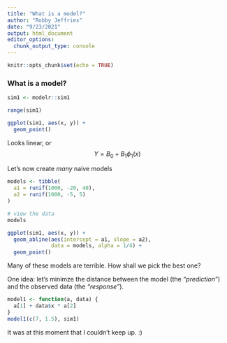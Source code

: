```yaml
---
title: "What is a model?"
author: "Robby Jeffries"
date: "9/23/2021"
output: html_document
editor_options: 
  chunk_output_type: console
---
```


```r
knitr::opts_chunk$set(echo = TRUE)
```

### What is a model?

```r
sim1 <- modelr::sim1

range(sim1)

ggplot(sim1, aes(x, y)) +
  geom_point()

```

Looks linear, or $$ Y = B_0 + B_1\phi_1(x) $$

Let's now create *many* naive models

```r

models <- tibble(
  a1 = runif(1000, -20, 40),
  a2 = runif(1000, -5, 5)
)

# view the data
models

ggplot(sim1, aes(x, y)) +
  geom_abline(aes(intercept = a1, slope = a2), 
              data = models, alpha = 1/4) +
  geom_point()

```

Many of these models are terrible. How shall we pick the best one?

One idea: let's minimze the distance between the model (the *"prediction"*) and the observed data (the *"response"*).

```r

model1 <- function(a, data) {
  a[1] + data$x * a[2]
}
model1(c(7, 1.5), sim1)

```

It was at this moment that I couldn't keep up. :)
